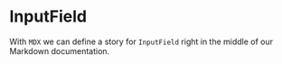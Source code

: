 
<Meta title="MDX/InputField" component={InputField} />

# InputField

With `MDX` we can define a story for `InputField` right in the middle of our
Markdown documentation.

<Props of={InputField} />

<!--- This is your Story template function, shown here in React -->

<Canvas>
  <Story name="InputField">
    <Form>
      <InputField path="foo" label="Input field" schema={{ presence: true }} />
    </Form>
  </Story>
</Canvas>
